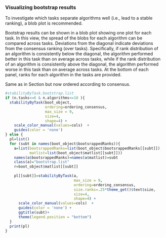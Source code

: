 ### Visualizing bootstrap results
To investigate which tasks separate algorithms well (i.e., lead to a stable ranking), a blob plot is recommended.

Bootstrap results can be shown in a blob plot showing one plot for each
task. In this view, the spread of the blobs for each algorithm
can be compared across tasks. Deviations from the diagonal indicate deviations
from the consensus ranking (over tasks). Specifically, if rank
distribution of an algorithm is consistently below the diagonal,
the algorithm performed better in this task than on average
across tasks, while if the rank distribution of an algorithm
is consistently above the diagonal, the algorithm performed
worse in this task than on average across tasks. At the bottom
of each panel, ranks for each algorithm in the tasks are provided.


<!-- Shows which subtask leads to stable ranking and in which subtask ranking is more uncertain. -->


Same as in Section \ref{blobByTask} but now ordered according to consensus.

\bigskip

```r
#stabilityByTask.bootstrap.list
if (n.tasks<=6 & n.algorithms<=10 ){
  stabilityByTask(boot_object,
                  ordering=ordering_consensus,
                  max_size = 9,
                  size=4,
                  shape=4) + 
    scale_color_manual(values=cols)  +
    guides(color = 'none')
} else {
  pl=list()
  for (subt in names(boot_object$bootsrappedRanks)){
    a=list(bootsrappedRanks=list(boot_object$bootsrappedRanks[[subt]]),
           matlist=list(boot_object$matlist[[subt]]))
    names(a$bootsrappedRanks)=names(a$matlist)=subt
    class(a)="bootstrap.list"
    r=boot_object$matlist[[subt]]
    
    pl[[subt]]=stabilityByTask(a,
                               max_size = 9,
                               ordering=ordering_consensus,
                               size.ranks=.25*theme_get()$text$size,
                               size=4,
                               shape=4) + 
      scale_color_manual(values=cols)  +
      guides(color = 'none') + 
      ggtitle(subt)+ 
      theme(legend.position = "bottom")
  }
  print(pl)
}
```